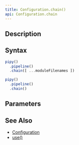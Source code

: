 ```yaml
---
title: Configuration.chain()
api: Configuration.chain
---
```


## Description

<Summary/>

<FilterDiagram
  name="chain"
  input="Event"
  output="Event"
  subInput="Event"
  subOutput="Event"
  subType="link"
/>

## Syntax

``` js
pipy()
  .pipeline()
  .chain([ ...moduleFilenames ])

pipy()
  .pipeline()
  .chain()
```

## Parameters

<Parameters/>

## See Also

* [Configuration](/reference/api/Configuration)
* [use()](/reference/api/Configuration/use)
